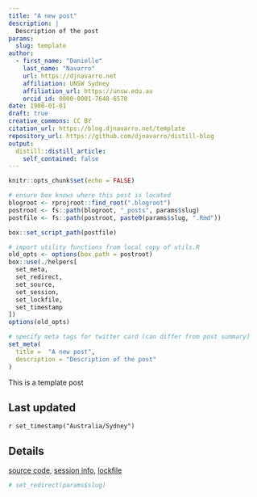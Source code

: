 ```yaml
---
title: "A new post"
description: | 
  Description of the post
params:
  slug: template
author:
  - first_name: "Danielle"
    last_name: "Navarro"
    url: https://djnavarro.net
    affiliation: UNSW Sydney
    affiliation_url: https://unsw.edu.au
    orcid_id: 0000-0001-7648-6578
date: 1900-01-01
draft: true
creative_commons: CC BY
citation_url: https://blog.djnavarro.net/template
repository_url: https://github.com/djnavarro/distill-blog
output:
  distill::distill_article:
    self_contained: false
---
```



<!--------------- my typical setup ----------------->

```r
knitr::opts_chunk$set(echo = FALSE)
```

```r
# ensure box knows where this post is located
blogroot <- rprojroot::find_root(".blogroot")
postroot <- fs::path(blogroot, "_posts", params$slug)
postfile <- fs::path(postroot, paste0(params$slug, ".Rmd"))

box::set_script_path(postfile)

# import utility functions from local copy of utils.R
old_opts <- options(box.path = postroot)
box::use(./helpers[
  set_meta, 
  set_redirect, 
  set_source, 
  set_session,
  set_lockfile,
  set_timestamp
])
options(old_opts)
```


```r
# specify meta tags for twitter card (can differ from post summary)
set_meta(
  title =  "A new post", 
  description = "Description of the post"
)
```



<!--------------- post begins here ----------------->

This is a template post




<!--------------- appendices go here ----------------->

## Last updated {.appendix}

`r set_timestamp("Australia/Sydney")`

## Details {.appendix}

[source code](`r set_source(params$slug)`), [session info](`r set_session(params$slug)`), [lockfile](`r set_lockfile(params$slug)`)



<!--------------- miscellanea ----------------->

```r
# set_redirect(params$slug) 
```





